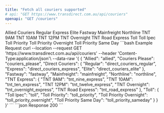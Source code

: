 ```yaml
---
title: "Fetch all couriers supported"
# api: "GET https://www.transdirect.com.au/api/couriers"
openapi: "GET /couriers"
---
```

<ParamField path="Allied" type="string">
Allied
</ParamField>
<ParamField path="Couriers Please" type="string">
Couriers
</ParamField>
<ParamField path="Regular" type="string">
Regular
</ParamField>
<ParamField path="Express" type="string">
Express
</ParamField>
<ParamField path="Elite" type="string">
Elite
</ParamField>
<ParamField path="Fastway" type="string">
Fastway
</ParamField>
<ParamField path="Mainfreight" type="string">
Mainfreight
</ParamField>
<ParamField path="Northline" type="string">
Northline
</ParamField>
<ParamField path="TNT 9AM" type="string">
TNT 9AM
</ParamField>
<ParamField path="TNT 10AM" type="string">
TNT 10AM
</ParamField>
<ParamField path="TNT 12PM" type="string">
TNT 12PM
</ParamField>
<ParamField path="TNT Overnight" type="string">
TNT Overnight
</ParamField>
<ParamField path="TNT Road Express" type="string">
TNT Road Express
</ParamField>
<ParamField path="Toll" type="object">
Toll
</ParamField>
<ParamField path="Toll Ipec" type="string">
Toll Ipec
</ParamField>
<ParamField path="Toll Priority" type="string">
Toll Priority
</ParamField>
<ParamField path="Toll Priority Overnight" type="string">
Toll Priority Overnight
</ParamField>
<ParamField path="Toll Priority Same Day" type="string">
Toll Priority Same Day
</ParamField>
<RequestExample>
```bash Example Request
curl --location --request GET 'https://www.transdirect.com.au/api/couriers'
--header 'Content-Type:application/json'\
--data-raw '{
{
  "Allied": "allied",
  "Couriers Please": "couriers_please",
  "Direct Couriers": {
    "Regular": "direct_couriers_regular",
    "Express": "direct_couriers_express",
    "Elite": "direct_couriers_elite"
  },
  "Fastway": "fastway",
  "Mainfreight": "mainfreight",
  "Northline": "northline",
  "TNT Express": {
    "TNT 9AM": "tnt_nine_express",
    "TNT 10AM": "tnt_ten_express",
    "TNT 12PM": "tnt_twelve_express",
    "TNT Overnight": "tnt_overnight_express",
    "TNT Road Express": "tnt_road_express"
  },
  "Toll": {
    "Toll Ipec": "toll",
    "Toll Priority": "toll_priority",
    "Toll Priority Overnight": "toll_priority_overnight",
    "Toll Priority Same Day": "toll_priority_sameday"
  }
}
}'
``` 
</RequestExample>   
<ResponseExample>
```json Response
 200
```
</ResponseExample>